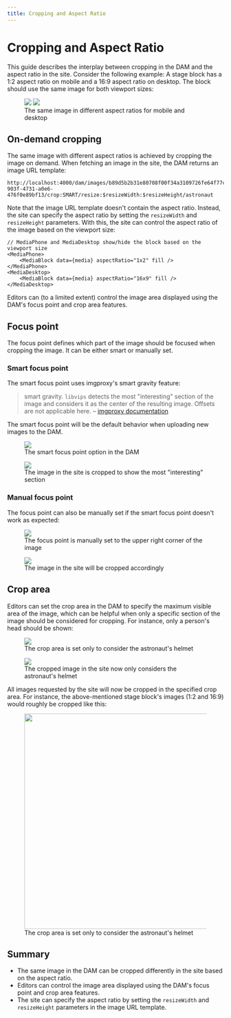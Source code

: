 ```yaml
---
title: Cropping and Aspect Ratio
---
```


# Cropping and Aspect Ratio

This guide describes the interplay between cropping in the DAM and the aspect ratio in the site.
Consider the following example: A stage block has a 1:2 aspect ratio on mobile and a 16:9 aspect ratio on desktop.
The block should use the same image for both viewport sizes:


<figure>

<img src={AspectRatioMobile} />
<img src={AspectRatioDesktop} />

<figcaption>The same image in different aspect ratios for mobile and desktop</figcaption>
</figure>

## On-demand cropping

The same image with different aspect ratios is achieved by cropping the image on demand.
When fetching an image in the site, the DAM returns an image URL template:

```text title="Image URL template"
http://localhost:4000/dam/images/b89d5b2b31e80708f00f34a3109726fe64f77c48/c210c292e35d1fc51c6490e75fe0b1ba/06c81833-903f-4731-a0e6-476f0e89bf13/crop:SMART/resize:$resizeWidth:$resizeHeight/astronaut
```

Note that the image URL template doesn't contain the aspect ratio.
Instead, the site can specify the aspect ratio by setting the `resizeWidth` and `resizeHeight` parameters.
With this, the site can control the aspect ratio of the image based on the viewport size:

```tsx title="StageBlock.tsx"
// MediaPhone and MediaDesktop show/hide the block based on the viewport size
<MediaPhone>
    <MediaBlock data={media} aspectRatio="1x2" fill />
</MediaPhone>
<MediaDesktop>
    <MediaBlock data={media} aspectRatio="16x9" fill />
</MediaDesktop>
```

Editors can (to a limited extent) control the image area displayed using the DAM's focus point and crop area features.

## Focus point

The focus point defines which part of the image should be focused when cropping the image.
It can be either smart or manually set.

### Smart focus point

The smart focus point uses imgproxy's smart gravity feature:

> smart gravity. `libvips` detects the most "interesting" section of the image and considers it as the center of the resulting image. Offsets are not applicable here.
> – [imgproxy documentation](https://docs.imgproxy.net/usage/processing#gravity)

The smart focus point will be the default behavior when uploading new images to the DAM.


<figure>

<img src={FocusPointSmartDam} />

<figcaption>The smart focus point option in the DAM</figcaption>
</figure>


<figure>

<img src={FocusPointSmartSite} />

<figcaption>The image in the site is cropped to show the most "interesting" section</figcaption>
</figure>

### Manual focus point

The focus point can also be manually set if the smart focus point doesn't work as expected:


<figure>

<img src={FocusPointManualDam} />

<figcaption>The focus point is manually set to the upper right corner of the image</figcaption>
</figure>


<figure>

<img src={FocusPointManualSite} />

<figcaption>The image in the site will be cropped accordingly</figcaption>
</figure>

## Crop area

Editors can set the crop area in the DAM to specify the maximum visible area of the image, which can be helpful when only a specific section of the image should be considered for cropping.
For instance, only a person's head should be shown:


<figure>

<img src={CropAreaDam} />

<figcaption>The crop area is set only to consider the astronaut's helmet</figcaption>
</figure>


<figure>

<img src={CropAreaSite} />

<figcaption>The cropped image in the site now only considers the astronaut's helmet</figcaption>
</figure>

All images requested by the site will now be cropped in the specified crop area.
For instance, the above-mentioned stage block's images (1:2 and 16:9) would roughly be cropped like this:


<figure>

<img src={CropAreaDamSiteAspectRatios} width="500px" />

<figcaption>The crop area is set only to consider the astronaut's helmet</figcaption>
</figure>

## Summary

-   The same image in the DAM can be cropped differently in the site based on the aspect ratio.
-   Editors can control the image area displayed using the DAM's focus point and crop area features.
-   The site can specify the aspect ratio by setting the `resizeWidth` and `resizeHeight` parameters in the image URL template.
